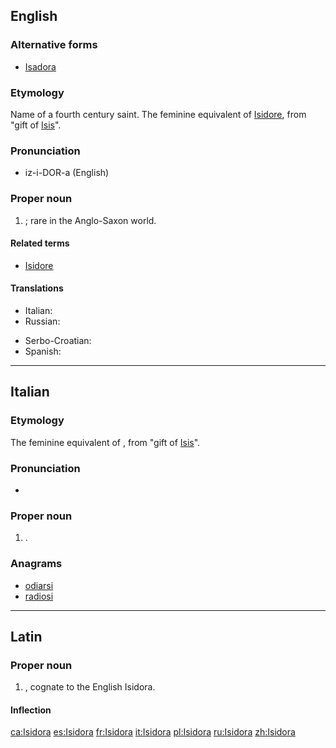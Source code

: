 ==English==

===Alternative forms===
* [[Isadora]]

===Etymology===
Name of a fourth century saint. The feminine equivalent of [[Isidore]], from {{etyl|grc|en}} "gift of [[Isis]]".

===Pronunciation===
* iz-i-DOR-a (English)

===Proper noun===
{{en-proper noun}}

# {{given name|female|from=Ancient Greek}}; rare in the Anglo-Saxon world.

====Related terms====
* [[Isidore]]

====Translations====
{{trans-top|female given name}}
* Italian: {{t+|it|Isidora}}
* Russian: {{t+|ru|Исидора}}
{{trans-mid}}
* Serbo-Croatian: {{t|sh|Исидора|sc=Cyrl}}
* Spanish: {{t+|es|Isidora}}
{{trans-bottom}}

<!--
Pronounced:  ee-zee-DO-rah (Italian), ee-see-DHO-rah (Spanish)   [key]
-->

----

==Italian==

===Etymology===
The feminine equivalent of {{term|Isidoro|lang=it}}, from {{etyl|grc|it}} "gift of [[Isis]]".

===Pronunciation===
* {{hyphenation|I|si|do|ra|lang=it}}

===Proper noun===
{{it-proper noun|g=f}}

# {{given name|female|lang=it}}.

===Anagrams===
* [[odiarsi#Italian|odiarsi]]
* [[radiosi#Italian|radiosi]]

----

==Latin==

===Proper noun===
{{la-proper noun|Isidora|Isidorae|Isidorae|f|first}}

# {{given name|female|lang=la}}, cognate to the English Isidora.

====Inflection====
{{la-decl-1st|Isidor}}

[[ca:Isidora]]
[[es:Isidora]]
[[fr:Isidora]]
[[it:Isidora]]
[[pl:Isidora]]
[[ru:Isidora]]
[[zh:Isidora]]